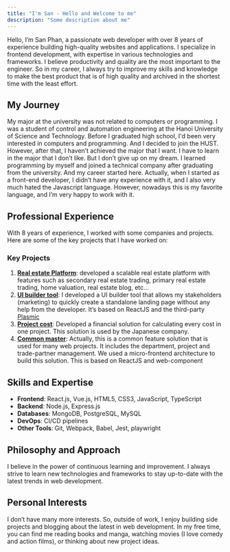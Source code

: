 ```yaml
---
title: "I'm San - Hello and Welcome to me"
description: "Some description about me"
---
```


Hello, I’m San Phan, a passionate web developer with over 8 years of experience building high-quality websites and applications. I specialize in frontend development, with expertise in various technologies and frameworks. I believe productivity and quality are the most important to the engineer. So in my career, I always try to improve my skills and knowledge to make the best product that is of high quality and archived in the shortest time with the least effort.


## My Journey

My major at the university was not related to computers or programming. I was a student of control and automation engineering at the Hanoi University of Science and Technology. Before I graduated high school, I'd been very interested in computers and programming. And I decided to join the HUST. However, after that, I haven’t achieved the major that I want. I have to learn in the major that I don’t like. But I don’t give up on my dream. I learned programming by myself and joined a technical company after graduating from the university. And my career started here. Actually, when I started as a front-end developer, I didn’t have any experience with it, and I also very much hated the Javascript language. However, nowadays this is my favorite language, and I’m very happy to work with it.

## Professional Experience

With 8 years of experience, I worked with some companies and projects. Here are some of the key projects that I have worked on:

### Key Projects

1. [**Real estate Platform**](https://onehousing.vn): developed a scalable real estate platform with features such as secondary real estate trading, primary real estate trading, home valuation, real estate blog, etc…
2. [**UI builder tool**](https://onehousing.vn/danh-sach-uu-dai):  I developed a UI builder tool that allows my stakeholders (marketing) to quickly create a standalone landing page without any help from the developer. It’s based on ReactJS and the third-party [Plasmic](https://www.plasmic.app/)
3. [**Project cost**](https://project-cost.moneyforward.com/): Developed a financial solution for calculating every cost in one project. This solution is used by the Japanese company.
4. [**Common master**](https://project-cost.moneyforward.com): Actually, this is a common feature solution that is used for many web projects. It includes the department, project and trade-partner management. We used a micro-frontend architecture to build this solution. This is based on ReactJS and web-component

## Skills and Expertise

- **Frontend**: React.js, Vue.js, HTML5, CSS3, JavaScript, TypeScript
- **Backend**: Node.js, Express.js
- **Databases**: MongoDB, PostgreSQL, MySQL
- **DevOps**: CI/CD pipelines
- **Other Tools**: Git, Webpack, Babel, Jest, playwright

## Philosophy and Approach

I believe in the power of continuous learning and improvement. I always strive to learn new technologies and frameworks to stay up-to-date with the latest trends in web development.

## Personal Interests

I don’t have many more interests. So, outside of work, I enjoy building side projects and blogging about the latest in web development. In my free time, you can find me reading books and manga, watching movies (I love comedy and action films), or thinking about new project ideas.